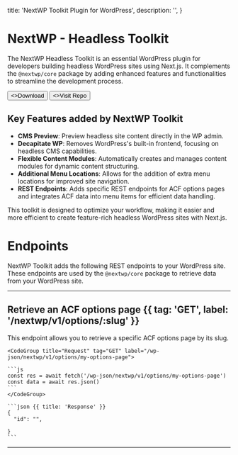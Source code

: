   title: 'NextWP Toolkit Plugin for WordPress',
  description: '',
}

# NextWP - Headless Toolkit

The NextWP Headless Toolkit is an essential WordPress plugin for developers building headless WordPress sites using Next.js.
It complements the `@nextwp/core` package by adding enhanced features and functionalities to streamline the development process.

<div className="not-prose mb-16 mt-6 flex gap-3">
  <Button href="/quickstart" arrow="right">
    <>Download</>
  </Button>
  <Button
    href="https://github.com/CalebBarnes/nextwp/tree/main/wordpress/plugins/nextwp-toolkit"
    target="_blank"
    variant="outline"
  >
    <>Visit Repo</>
  </Button>
</div>

## Key Features added by NextWP Toolkit

- **CMS Preview**: Preview headless site content directly in the WP admin.
- **Decapitate WP**: Removes WordPress's built-in frontend, focusing on headless CMS capabilities.
- **Flexible Content Modules**: Automatically creates and manages content modules for dynamic content structuring.
- **Additional Menu Locations**: Allows for the addition of extra menu locations for improved site navigation.
- **REST Endpoints**: Adds specific REST endpoints for ACF options pages and integrates ACF data into menu items for efficient data handling.

This toolkit is designed to optimize your workflow, making it easier and more efficient to create feature-rich headless WordPress sites with Next.js.

# Endpoints

NextWP Toolkit adds the following REST endpoints to your WordPress site. These endpoints are used by the `@nextwp/core` package to retrieve data from your WordPress site.

---

## Retrieve an ACF options page {{ tag: 'GET', label: '/nextwp/v1/options/:slug' }}

<Row>
  <Col>
    This endpoint allows you to retrieve a specific ACF options page by its slug. 
  </Col>
  <Col sticky>

    <CodeGroup title="Request" tag="GET" label="/wp-json/nextwp/v1/options/my-options-page">

    ```js
    const res = await fetch('/wp-json/nextwp/v1/options/my-options-page')
    const data = await res.json()
    ```
    </CodeGroup>

    ```json {{ title: 'Response' }}
    {
      "id": "",

    }
    ```

  </Col>
</Row>

---
